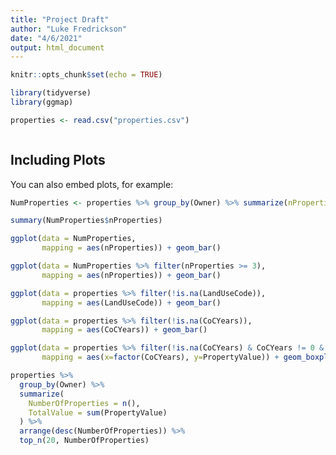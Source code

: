 ```yaml
---
title: "Project Draft"
author: "Luke Fredrickson"
date: "4/6/2021"
output: html_document
---
```


```r
knitr::opts_chunk$set(echo = TRUE)
```


```r

library(tidyverse)
library(ggmap)

properties <- read.csv("properties.csv")



```

## Including Plots

You can also embed plots, for example:

```r

NumProperties <- properties %>% group_by(Owner) %>% summarize(nProperties = n())

summary(NumProperties$nProperties)

ggplot(data = NumProperties, 
       mapping = aes(nProperties)) + geom_bar()

ggplot(data = NumProperties %>% filter(nProperties >= 3), 
       mapping = aes(nProperties)) + geom_bar()

```



```r

ggplot(data = properties %>% filter(!is.na(LandUseCode)), 
       mapping = aes(LandUseCode)) + geom_bar()

```



```r

ggplot(data = properties %>% filter(!is.na(CoCYears)), 
       mapping = aes(CoCYears)) + geom_bar()

```



```r

ggplot(data = properties %>% filter(!is.na(CoCYears) & CoCYears != 0 & !is.na(LastMhInspectionDate) & PropertyValue < 1000000), 
       mapping = aes(x=factor(CoCYears), y=PropertyValue)) + geom_boxplot()

```



```r

properties %>%
  group_by(Owner) %>%
  summarize(
    NumberOfProperties = n(),
    TotalValue = sum(PropertyValue)
  ) %>% 
  arrange(desc(NumberOfProperties)) %>% 
  top_n(20, NumberOfProperties)

```